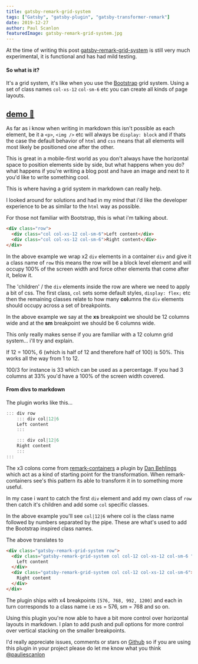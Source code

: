 ```yaml
---
title: gatsby-remark-grid-system
tags: ["Gatsby", "gatsby-plugin", "gatsby-transformer-remark"]
date: 2019-12-27
author: Paul Scanlon
featuredImage: gatsby-remark-grid-system.jpg
---
```


At the time of writing this post [gatsby-remark-grid-system](https://github.com/PaulieScanlon/gatsby-remark-grid-system) is still very much experimental, it is functional and has had mild testing.

#### So what is it?

It's a grid system, it's like when you use the [Bootstrap](https://getbootstrap.com/docs/4.0/layout/grid/) grid system. Using a set of class names `col-xs-12` `col-sm-6` etc you can create all kinds of page layouts.

## [demo 🍱](https://gatsby-remark-grid-system.netlify.com/)

As far as i know when writing in markdown this isn't possible as each element, be it a `<p>`, `<img />` etc will always be `display: block` and if thats the case the default behavior of `html` and `css` means that all elements will most likely be positioned one after the other.

This is great in a mobile-first world as you don't always have the horizontal space to position elements side by side, but what happens when you do? what happens if you're writing a blog post and have an image and next to it you'd like to write something cool.

This is where having a grid system in markdown can really help.

I looked around for solutions and had in my mind that i'd like the developer experience to be as similar to the `html` way as possible.

For those not familiar with Bootstrap, this is what i'm talking about.

```html
<div class="row">
  <div class="col col-xs-12 col-sm-6">Left content</div>
  <div class="col col-xs-12 col-sm-6">Right content</div>
</div>
```

In the above example we wrap x2 `div` elements in a container `div` and give it a class name of `row` this means the row will be a block level element and will occupy 100% of the screen width and force other elements that come after it, below it.

The 'children' / the `div` elements inside the row are where we need to apply a bit of css. The first class, `col` sets some default styles, `display: flex;` etc then the remaining classes relate to how many **col**umns the `div` elements should occupy across a set of breakpoints.

In the above example we say at the **xs** breakpoint we should be 12 columns wide and at the **sm** breakpoint we should be 6 columns wide.

This only really makes sense if you are familiar with a 12 column grid system... i'll try and explain.

If 12 = 100%, 6 (which is half of 12 and therefore half of 100) is 50%. This works all the way from 1 to 12.

100/3 for instance is 33 which can be used as a percentage. If you had 3 columns at 33% you'd have a 100% of the screen width covered.

#### From divs to markdown

The plugin works like this...

```javascript
::: div row
    ::: div col|12|6
    Left content
    :::

    ::: div col|12|6
    Right content
    :::
:::

```

The x3 colons come from [remark-containers](https://github.com/nevenall/remark-containers) a plugin by [Dan Behlings](https://github.com/Nevenall) which act as a kind of starting point for the transformation. When remark-containers see's this pattern its able to transform it in to something more useful.

In my case i want to catch the first `div` element and add my own class of `row` then catch it's children and add some `col` specific classes.

In the above example you'll see `col|12|6` where col is the class name followed by numbers separated by the pipe. These are what's used to add the Bootstrap inspired class names.

The above translates to

```html
<div class="gatsby-remark-grid-system row">
  <div class="gatsby-remark-grid-system col col-12 col-xs-12 col-sm-6 ">
    Left content
  </div>
  <div class="gatsby-remark-grid-system col col-12 col-xs-12 col-sm-6">
    Right content
  </div>
</div>
```

The plugin ships with x4 breakpoints `[576, 768, 992, 1200]` and each in turn corresponds to a class name i.e xs = 576, sm = 768 and so on.

Using this plugin you're now able to have a bit more control over horizontal layouts in markdown. I plan to add push and pull options for more control over vertical stacking on the smaller breakpoints.

I'd really appreciate issues, comments or stars on [Github](https://github.com/PaulieScanlon/gatsby-remark-grid-system) so if you are using this plugin in your project please do let me know what you think [@pauliescanlon](https://twitter.com/PaulieScanlon)
